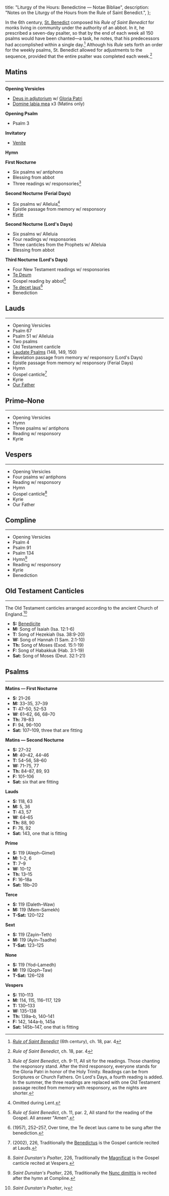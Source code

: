   title: "Liturgy of the Hours: Benedictine — Notae Bibliae",
  description: "Notes on the Liturgy of the Hours from the Rule of Saint Benedict.",
};

<Initial text="Liturgy of the Hours: Benedictine" />

In the 6th century, [St. Benedict](/people/saints/medieval/benedict-of-nursia) composed his *Rule of Saint Benedict* for monks living in community under the authority of an abbot. In it, he prescribed a seven-day psalter, so that by the end of each week all 150 psalms would have been chanted—a task, he notes, that his predecessors had accomplished within a single day.[^1] Although his *Rule* sets forth an order for the weekly psalms, St. Benedict allowed for adjustments to the sequence, provided that the entire psalter was completed each week.[^2]

## Matins

---

**Opening Versicles**
- [Deus in adjutorium](/liturgy/music/chants/deus-in-adjutorium) w/ [Gloria Patri](/liturgy/music/chants/gloria-patri)
- [Domine labia mea](/liturgy/music/chants/domine-labia-mea) x3 (Matins only)

**Opening Psalm**
- Psalm 3

**Invitatory**
- [Venite](/liturgy/music/chants/venite)

**Hymn**

**First Nocturne**
- Six psalms w/ antiphons
- Blessing from abbot
- Three readings w/ responsories[^3]

**Second Nocturne (Ferial Days)**
- Six psalms w/ <Red text="‡" />Alleluia[^4]
- Epistle passage from memory w/ responsory
- [Kyrie](/liturgy/music/chants/kyrie)

**Second Nocturne (Lord's Days)**
- Six psalms w/ <Red text="‡" />Alleluia
- Four readings w/ responsories
- Three canticles from the Prophets w/ <Red text="‡" />Alleluia
- Blessing from abbot

**Third Nocturne (Lord's Days)**
- Four New Testament readings w/ responsories
- [Te Deum](/liturgy/music/chants/te-deum)
- Gospel reading by abbot[^5]
- [Te decet laus](/liturgy/music/chants/te-decet-laus)[^6]
- Benediction

## Lauds

---

- Opening Versicles
- Psalm 67
- Psalm 51 w/ <Red text="‡" />Alleluia
- Two psalms
- Old Testament canticle
- [Laudate Psalms](/glossary/liturgical-terms#laudate-psalms) (148, 149, 150)
- Revelation passage from memory w/ responsory (Lord's Days)
- Epistle passage from memory w/ responsory (Ferial Days)
- Hymn
- Gospel canticle[^7]
- Kyrie
- [Our Father](/liturgy/prayers/our-father)

## Prime–None

---

- Opening Versicles
- Hymn
- Three psalms w/ antiphons
- Reading w/ responsory
- Kyrie

## Vespers

---

- Opening Versicles
- Four psalms w/ antiphons
- Reading w/ responsory
- Hymn
- Gospel canticle[^8]
- Kyrie
- Our Father

## Compline

---

- Opening Versicles
- Psalm 4
- Psalm 91
- Psalm 134
- Hymn[^9]
- Reading w/ responsory
- Kyrie
- Benediction

## Old Testament Canticles

---

The Old Testament canticles arranged according to the ancient Church of England.[^10]

- **S:** [Benedicite](/liturgy/music/chants/benedicite)
- **M:** Song of Isaiah (Isa. 12:1-6)
- **T:** Song of Hezekiah (Isa. 38:9-20)
- **W:** Song of Hannah (1 Sam. 2:1-10)
- **Th:** Song of Moses (Exod. 15:1-19)
- **F:** Song of Habakkuk (Hab. 3:1-19)
- **Sat:** Song of Moses (Deut. 32:1-21)

## Psalms

---

**Matins — First Nocturne**
- **S:** 21–26
- **M:** 33–35, 37–39
- **T:** 47–50, 52–53
- **W:** 61–62, 66, 68–70
- **Th:** 78–83
- **F:** 94, 96–100
- **Sat:** 107–109, three that are fitting

**Matins — Second Nocturne**
- **S:** 27–32
- **M:** 40–42, 44–46
- **T:** 54–56, 58–60
- **W:** 71–75, 77
- **Th:** 84–87, 89, 93
- **F:** 101–106
- **Sat:** six that are fitting

**Lauds**
- **S:** 118, 63
- **M:** 5, 36
- **T:** 43, 57
- **W:** 64–65
- **Th:** 88, 90
- **F:** 76, 92
- **Sat:** 143, one that is fitting

**Prime**
- **S:** 119 (Aleph–Gimel)
- **M:** 1–2, 6
- **T:** 7–9
- **W:** 10–12
- **Th:** 13–15
- **F:** 16–18a
- **Sat:** 18b–20

**Terce**
- **S:** 119 (Daleth–Waw)
- **M:** 119 (Mem–Samekh)
- **T-Sat:** 120–122

**Sext**
- **S:** 119 (Zayin–Teth)
- **M:** 119 (Ayin–Tsadhe)
- **T-Sat:** 123–125

**None**
- **S:** 119 (Yod–Lamedh)
- **M:** 119 (Qoph–Taw)
- **T-Sat:** 126–128

**Vespers**
- **S:** 110–113
- **M:** 114, 115, 116–117, 129
- **T:** 130–133
- **W:** 135–138
- **Th:** 139a–b, 140–141
- **F:** 142, 144a–b, 145a
- **Sat:** 145b–147, one that is fitting


[^1]: [*Rule of Saint Benedict*](https://www.solesmes.com/sites/default/files/upload/pdf/rule_of_st_benedict.pdf) (6th century), ch. 18, par. 4
[^2]: *Rule of Saint Benedict*, ch. 18, par. 4
[^3]: *Rule of Saint Benedict*, ch. 9-11, All sit for the readings. Those chanting the responsory stand. After the third responsory, everyone stands for the Gloria Patri in honor of the Holy Trinity. Readings can be from Scriptures or Church Fathers. On Lord's Days, a fourth reading is added. In the summer, the three readings are replaced with one Old Testament passage recited from memory with responsory, as the nights are shorter.
[^4]: <Red text="‡" />Omitted during Lent.
[^5]: *Rule of Saint Benedict*, ch. 11, par. 2, All stand for the reading of the Gospel. All answer "Amen".
[^6]: *<Definition lang="latin" anchor="cantus-selecti" text="Cantus Selecti" />* (1957), 252–257, Over time, the Te decet laus came to be sung after the benediction.
[^7]: *<Definition lang="english" anchor="saint-dunstans-psalter" text="Saint Dunstan's Plainsong Psalter" />* (2002), 226, Traditionally the [Benedictus](/liturgy/music/chants/benedictus) is the Gospel canticle recited at Lauds.
[^8]: *Saint Dunstan's Psalter*, 226, Traditionally the [Magnificat](/liturgy/music/chants/magnificat) is the Gospel canticle recited at Vespers.
[^9]: *Saint Dunstan's Psalter*, 226, Traditionally the [Nunc dimittis](/liturgy/music/chants/nunc-dimittis) is recited after the hymn at Compline.
[^10]: *Saint Dunstan's Psalter*, iv
